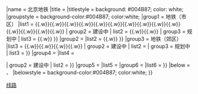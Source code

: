 {{Navbox|1={{#switch:{{{1|}}}|child=subgroup}}
|name    = 北京地铁
|title   = [[北京地铁|{{color|#ffffff|北京地铁}}]]
|titlestyle = background: #004B87; color: white;
|groupstyle = background-color:#004B87; color:white;
|group1  = 地铁（市区）
|list1   =  
{{Navbox|child
| groupstyle = background-color:#004B87; color:white;
| group1 = 运营中
| list1  = {{北京地铁线路名|1|S}}{{.w}}{{北京地铁线路名|2|S}}{{.w}}{{北京地铁线路名|4|S}}{{.w}}{{北京地铁线路名|5|S}}{{.w}}{{北京地铁线路名|6|S}}{{.w}}{{北京地铁线路名|7|S}}{{.w}}{{北京地铁线路名|8|S}}{{.w}}{{北京地铁线路名|9|S}}{{.w}}{{北京地铁线路名|10|S}}{{.w}}{{北京地铁线路名|11|S}}{{.w}}{{北京地铁线路名|13|S}}{{.w}}{{北京地铁线路名|14|S}}{{.w}}{{北京地铁线路名|15|S}}{{.w}}{{北京地铁线路名|16|S}}{{.w}}{{北京地铁线路名|17|S}}{{.w}}{{北京地铁线路名|19|S}}
| group2 = 建设中
| list2  = {{北京地铁线路名|3|S}}{{.w}}{{北京地铁线路名|12|S}}{{.w}}{{北京地铁线路名|28|S}}
| group3 = 规划中
| list3  = {{北京地铁线路名|18|S}}{{.w}}{{北京地铁线路名|20|S}}
}}
|group2  = [[北京城市副中心|{{white|城市副中心}}]]
|list2   = {{Navbox|child
| groupstyle = background-color:#004B87; color:white;
| group1 = 建设中
| list1  = {{北京地铁线路名|101|S}}
| group2 = 规划中
| list2  = {{北京地铁线路名|102|S}}{{.w}}{{北京地铁线路名|103|S}}{{.w}}{{北京地铁线路名|104|S}}
}}
|group3  = 地铁（郊区）
|list3   = 
{{Navbox|child
| groupstyle = background-color:#004B87; color:white;
|evenodd=swap
| group1 = 运营中
| list1  = {{北京地铁线路名|八|S}}{{.w}}{{北京地铁线路名|大|S}}{{.w}}{{北京地铁线路名|亦|S}}{{.w}}{{北京地铁线路名|房|S}}{{.w}}{{北京地铁线路名|燕|S}}{{.w}}{{北京地铁线路名|昌|S}}
| group2 = 建设中
| list2  = {{北京地铁线路名|平|S}}
| group3 = 规划中
| list3  = 
}}
|group4 = [[机场联络轨道系统|{{white|机场轨道}}]]
|list4  = 
{{Navbox|child
| groupstyle = background-color:#004B87; color:white;
|evenodd=swap
| group1 = 运营中
| list1  = {{北京地铁线路名|首机|S}}{{.w}}{{北京地铁线路名|大机|S}}

| group2 = 建设中
| list2  = 
}}
|group5 = [[磁悬浮列车|{{white|中低速磁浮}}]]
|list5  =
{{Navbox|child
| groupstyle = background-color:#004B87; color:white;
|evenodd=swap
| group1 = 运营中
| list1  = {{北京地铁线路名|S1|S}}
}}
|group6 = [[有轨电车|{{white|有轨电车}}]]
|list6  =
{{Navbox|child
| groupstyle = background-color:#004B87; color:white;
| group1 = 运营中
| list1  = {{北京地铁线路名|西|S}}{{.w}}{{北京地铁线路名|亦T1|S}}
}}
|below = [[北京地铁车站列表|{{white|北京地铁车站列表}}]]、[[北京地铁车辆|{{white|北京地铁车辆}}]]
|belowstyle = background-color:#004B87; color:white;
}}<noinclude>
[[Category:北京地铁模板|线路]]

</noinclude>
